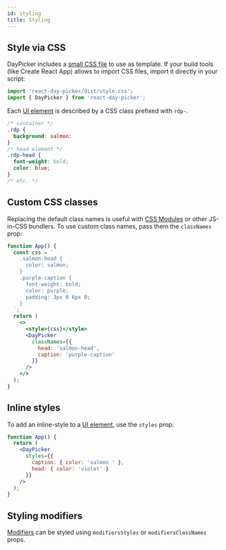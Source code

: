 ```yaml
---
id: styling
title: Styling
---
```


## Style via CSS

DayPicker includes a [small CSS
file](https://github.com/gpbl/react-day-picker/blob/master/packages/react-day-picker/src/style.css)
to use as template. If your build tools (like Create React App) allows to import
CSS files, import it directly in your script:

```js
import 'react-day-picker/dist/style.css';
import { DayPicker } from 'react-day-picker';
```

Each [UI element](/api/types/uielement) is described by a CSS class prefixed with `rdp-`.

```css
/* container */
.rdp {
  background: salmon:
}
/* head element */
.rdp-head {
  font-weight: bold;
  color: blue;
}
/* etc. */
```

## Custom CSS classes

Replacing the default class names is useful with [CSS
Modules](https://github.com/css-modules/css-modules) or other JS-in-CSS bundlers. To
use custom class names, pass them the `classNames` prop:

```jsx showOutput
function App() {
  const css = `
    .salmon-head {
      color: salmon;
    }
    .purple-caption {
      font-weight: bold;
      color: purple;
      padding: 3px 0 6px 0;
    }
  `;
  return (
    <>
      <style>{css}</style>
      <DayPicker
        classNames={{
          head: 'salmon-head',
          caption: 'purple-caption'
        }}
      />
    </>
  );
}
```

## Inline styles

To add an inline-style to a [UI element](/api/types/uielement), use the `styles`
prop:

```jsx showOutput
function App() {
  return (
    <DayPicker
      styles={{
        caption: { color: 'salmon ' },
        head: { color: 'violet' }
      }}
    />
  );
}
```

## Styling modifiers

[Modifiers](../tutorials/modifiers) can be styled using `modifiersStyles` or `modifiersClassNames` props.
